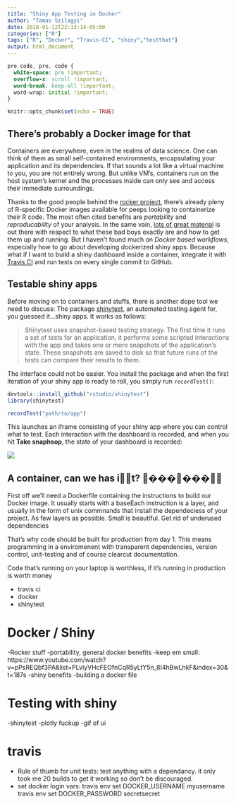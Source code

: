 ```yaml
---
title: "Shiny App Testing in Docker"
author: "Tamas Szilagyi"
date: 2018-01-12T22:13:14-05:00
categories: ["R"]
tags: ["R", "Docker", "Travis-CI", "shiny","testthat"]
output: html_document
---
```

```css
pre code, pre, code {
  white-space: pre !important;
  overflow-x: scroll !important;
  word-break: keep-all !important;
  word-wrap: initial !important;
}
```

```r
knitr::opts_chunk$set(echo = TRUE)
```

## There's probably a Docker image for that   

Containers are everywhere, even in the realms of data science. One can think of them as small self-contained enviromnents, encapsulating your application and its dependencies. If that sounds a lot like a virtual machine to you, you are not entirely wrong. But unlike VM's, containers run on the host system's kernel and the processes inside can only see and access their immediate surroundings. 

Thanks to the good people behind the [rocker project](https://hub.docker.com/u/rocker/), there's already pleny of R-specific Docker images available for peeps looking to containerize their R code. The most often cited benefits are  *portability* and *reproducability* of your analysis. In the same vain, [lots of great material](https://maraaverick.rbind.io/2017/11/docker-izing-your-work-in-r/) is out there with respect to what these bad boys exactly are and how to get them up and running. But I haven't found much on *Docker based workflows*, especially how to go about developing dockerized shiny apps. Because what if I want to build a shiny dashboard inside a container, integrate it with [Travis CI](https://travis-ci.org/) and run tests on every single commit to GitHub. 


## Testable shiny apps

Before moving on to containers and stuffs, there is another dope tool we need to discuss: The package [shinytest](https://github.com/rstudio/shinytest), an automated testing agent for, you guessed it...shiny apps. It works as follows:

> Shinytest uses snapshot-based testing strategy. The first time it runs a set of tests for an application, it performs some scripted interactions with the app and takes one or more snapshots of the application’s state. These snapshots are saved to disk so that future runs of the tests can compare their results to them.

The interface could not be easier. You install the package and when the first iteration of your shiny app is ready to roll, you simply run `recordTest()`:

```r
devtools::install_github("rstudio/shinytest")
library(shinytest)

recordTest("path/to/app")
```

This launches an iframe consisting of your shiny app where you can control what to test. Each interaction with the dashboard is recorded, and when you hit **Take snaphsop**, the state of your dashboard is recorded:

![](data/dockershiny/recordtest.gif)


## A container, can we has i🐳🐳t? 🐳���🐳���🐳🐳

First off we'll need a Dockerfile containing the instructions to build our Docker image. It usually starts with a baseEach instruction is a layer, and usually in the form of unix commnands that install the dependeciess of your project. As few layers as possible. Small is beautiful. Get rid of underused dependencies

That's why code should be built for production from day 1. This means programming in a enviromenent with transparent dependencies, version control, unit-testing and of course clearcut documentation.

Code that's running on your laptop is worthless, if it's running in production is worth money

- travis ci
- docker
- shinytest

# Docker / Shiny
-Rocker stuff
-portability, general docker benefits
-keep em small: https://www.youtube.com/watch?v=pPsREQbf3PA&list=PLvlyVHcFEOfnCqR5yLtY5n_8I4hBwLhkF&index=30&t=187s
-shiny benefits
-building a docker file

# Testing with shiny
-shinytest
-plotly fuckup
-gif of ui

# travis
- Rule of thumb for unit tests: test anything with a dependancy.
it only took me 20 builds to get it working so don't be discouraged.
- set docker login vars: 
travis env set DOCKER_USERNAME myusername
travis env set DOCKER_PASSWORD secretsecret


